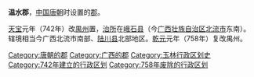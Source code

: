 '''温水郡'''，[[中国|中国]][[唐朝|唐朝]]时设置的[[郡|郡]]。

[[天宝_(唐朝)|天宝]]元年（742年）改[[禺州|禺州]]置，[[治所|治所]]在[[峨石县|峨石县]]（今[[广西壮族自治区|广西壮族自治区]][[北流市|北流市]]东南）。辖境相当今广西北流市南部、[[陆川县|陆川县]]北部地区。[[乾元_(唐朝)|乾元]]元年（758年）复改禺州。 

{{唐朝行政区划小作品}}
{{DEFAULTSORT:W}}
[[Category:唐朝的郡|Category:唐朝的郡]]
[[Category:广西的郡|Category:广西的郡]]
[[Category:玉林行政区划史|Category:玉林行政区划史]]
[[Category:742年建立的行政区划|Category:742年建立的行政区划]]
[[Category:758年废除的行政区划|Category:758年废除的行政区划]]